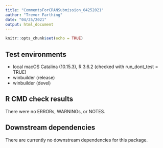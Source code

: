 ```yaml
---
title: "CommentsForCRANSubmission_04252021"
author: "Trevor Farthing"
date: "04/25/2021"
output: html_document
---
```


```r
knitr::opts_chunk$set(echo = TRUE)
```

## Test environments
* local macOS Catalina (10.15.3), R 3.6.2 (checked with run_dont_test = TRUE)
* winbuilder (release) 
* winbuilder (devel) 

## R CMD check results
There were no ERRORs, WARNINGs, or NOTES.

## Downstream dependencies

There are currently no downstream dependencies for this package.

```r

```
